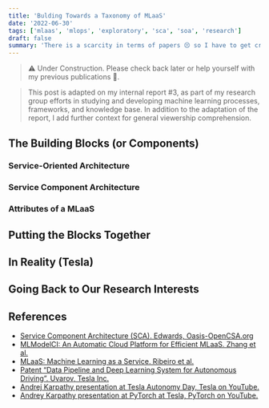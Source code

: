 ```yaml
---
title: 'Bulding Towards a Taxonomy of MLaaS'
date: '2022-06-30'
tags: ['mlaas', 'mlops', 'exploratory', 'sca', 'soa', 'research']
draft: false
summary: 'There is a scarcity in terms of papers 😣 so I have to get creative 💡'
---
```


> ⚠ Under Construction. Please check back later or help yourself with my previous publications 🤗.

> This post is adapted on my internal report #3, as part of my research group efforts in studying and developing machine learning processes, frameworks, and knowledge base. In addition to the adaptation of the report, I add further context for general viewership comprehension.

## The Building Blocks (or Components)

### Service-Oriented Architecture

### Service Component Architecture

### Attributes of a MLaaS

## Putting the Blocks Together

## In Reality (Tesla)

## Going Back to Our Research Interests

## References

- [Service Component Architecture (SCA). Edwards, Oasis-OpenCSA.org](http://www.oasis-opencsa.org/sca)
- [MLModelCI: An Automatic Cloud Platform for Efficient MLaaS. Zhang et al.](https://drive.google.com/open?id=1SGRBGFTs7QGNBfOI59L3PovjtqN7RuNK&authuser=iam%40hoanganh.tech&usp=drive_fs)
- [MLaaS: Machine Learning as a Service. Ribeiro et al.](https://drive.google.com/open?id=10KdimmnGQtjReA8bKaUmzBKeJ1icczN0&authuser=iam%40hoanganh.tech&usp=drive_fs)
- [Patent “Data Pipeline and Deep Learning System for Autonomous Driving”. Uvarov, Tesla Inc.](https://drive.google.com/open?id=1-qRhjVQisle7tfRoZIiqVtffloUO5Air&authuser=iam%40hoanganh.tech&usp=drive_fs)
- [Andrej Karpathy presentation at Tesla Autonomy Day, Tesla on YouTube.](https://www.youtube.com/watch?v=Ucp0TTmvqOE&t=7760s&ab_channel=Tesla)
- [Andrey Karpathy presentation at PyTorch at Tesla, PyTorch on YouTube.](https://www.youtube.com/watch?v=oBklltKXtDE&t=507s&ab_channel=PyTorch)
